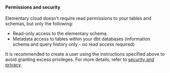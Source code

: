#### Permissions and security

Elementary cloud doesn't require read permissions to your tables and schemas, but only the following:

- Read-only access to the elementary schema.
- Metadata access to tables within your dbt databases (information schema and query history only - no read access required)

It is recommended to create a user using the instructions specified above to avoid granting excess privileges.
For more details, refer to [security and privacy](/cloud/general/security-and-privacy).
